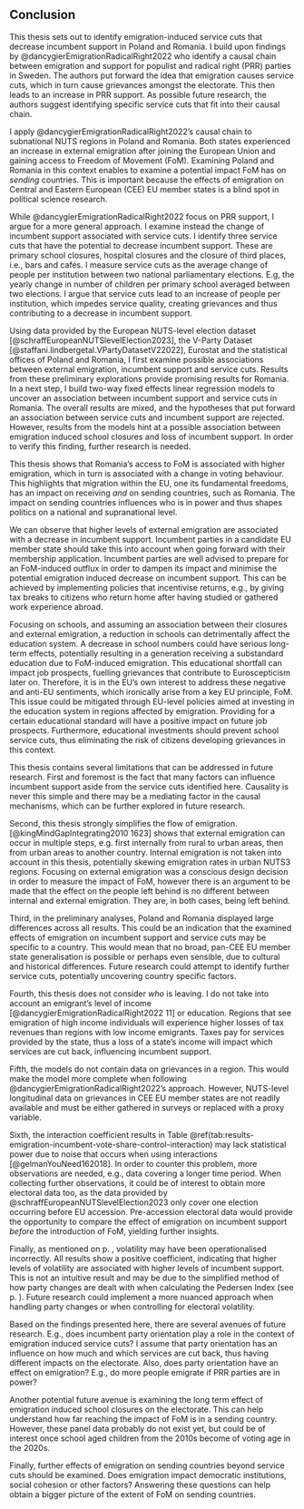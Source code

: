 ## Conclusion

<!-- Summary of thesis -->
This thesis sets out to identify emigration-induced service cuts that decrease incumbent support in Poland and Romania. I build upon findings by @dancygierEmigrationRadicalRight2022 who identify a causal chain between emigration and support for populist and radical right (PRR) parties in Sweden. The authors put forward the idea that emigration causes service cuts, which in turn cause grievances amongst the electorate. This then leads to an increase in PRR support. As possible future research, the authors suggest identifying specific service cuts that fit into their causal chain.

I apply @dancygierEmigrationRadicalRight2022’s causal chain to subnational NUTS regions in Poland and Romania. Both states experienced an increase in external emigration after joining the European Union and gaining access to Freedom of Movement (FoM). Examining Poland and Romania in this context enables to examine a potential impact FoM has on *sending* countries. This is important because the effects of emigration on Central and Eastern European (CEE) EU member states is a blind spot in political science research.

While @dancygierEmigrationRadicalRight2022 focus on PRR support, I argue for a more general approach. I examine instead the change of incumbent support associated with service cuts. I identify three service cuts that have the potential to decrease incumbent support. These are primary school closures, hospital closures and the closure of third places, i.e., bars and cafés. I measure service cuts as the average change of people per institution between two national parliamentary elections. E.g, the yearly change in number of children per primary school averaged between two elections. I argue that service cuts lead to an increase of people per institution, which impedes service quality, creating grievances and thus contributing to a decrease in incumbent support.

Using data provided by the European NUTS-level election dataset [@schraffEuropeanNUTSlevelElection2023], the V-Party Dataset [@staffani.lindbergetal.VPartyDatasetV22022], Eurostat and the statistical offices of Poland and Romania, I first examine possible associations between external emigration, incumbent support and service cuts. Results from these preliminary explorations provide promising results for Romania. In a next step, I build two-way fixed effects linear regression models to uncover an association between incumbent support and service cuts in Romania. The overall results are mixed, and the hypotheses that put forward an association between service cuts and incumbent support are rejected. However, results from the models hint at a possible association between emigration induced school closures and loss of incumbent support. In order to verify this finding, further research is needed.

<!-- Interpreting results in the broader context of further European integration -->
This thesis shows that Romania’s access to FoM is associated with higher emigration, which in turn is associated with a change in voting behaviour. This highlights that migration within the EU, one its fundamental freedoms, has an impact on receiving *and* on sending countries, such as Romania. The impact on sending countries influences who is in power and thus shapes politics on a national and supranational level.

We can observe that higher levels of external emigration are associated with a decrease in incumbent support. Incumbent parties in a candidate EU member state should take this into account when going forward with their membership application. Incumbent parties are well advised to prepare for an FoM-induced outflux in order to dampen its impact and minimise the potential emigration induced decrease on incumbent support. This can be achieved by implementing policies that incentivise returns, e.g., by giving tax breaks to citizens who return home after having studied or gathered work experience abroad.

Focusing on schools, and assuming an association between their closures and external emigration, a reduction in schools can detrimentally affect the education system. A decrease in school numbers could have serious long-term effects, potentially resulting in a generation receiving a substandard education due to FoM-induced emigration. This educational shortfall can impact job prospects, fuelling grievances that contribute to Euroscepticism later on. Therefore, it is in the EU’s own interest to address these negative and anti-EU sentiments, which ironically arise from a key EU principle, FoM. This issue could be mitigated through EU-level policies aimed at investing in the education system in regions affected by emigration. Providing for a certain educational standard will have a positive impact on future job prospects. Furthermore, educational investments should prevent school service cuts, thus eliminating the risk of citizens developing grievances in this context.

<!-- Thesis Limits -->
This thesis contains several limitations that can be addressed in future research. First and foremost is the fact that many factors can influence incumbent support aside from the service cuts identified here. Causality is never this simple and there may be a mediating factor in the causal mechanisms, which can be further explored in future research.

Second, this thesis strongly simplifies the flow of emigration. [@kingMindGapIntegrating2010 1623] shows that external emigration can occur in multiple steps, e.g. first internally from rural to urban areas, then from urban areas to another country. Internal emigration is not taken into account in this thesis, potentially skewing emigration rates in urban NUTS3 regions. Focusing on external emigration was a conscious design decision in order to measure the impact of FoM, however there is an argument to be made that the effect on the people left behind is no different between internal and external emigration. They are, in both cases, being left behind.

Third, in the preliminary analyses, Poland and Romania displayed large differences across all results. This could be an indication that the examined effects of emigration on incumbent support and service cuts may be specific to a country. This would mean that no broad, pan-CEE EU member state generalisation is possible or perhaps even sensible, due to cultural and historical differences. Future research could attempt to identify further service cuts, potentially uncovering country specific factors.

Fourth, this thesis does not consider *who* is leaving. I do not take into account an emigrant’s level of income [@dancygierEmigrationRadicalRight2022 11] or education. Regions that see emigration of high income individuals will experience higher losses of tax revenues than regions with low income emigrants. Taxes pay for services provided by the state, thus a loss of a state’s income will impact which services are cut back, influencing incumbent support.

Fifth, the models do not contain data on grievances in a region. This would make the model more complete when following @dancygierEmigrationRadicalRight2022’s approach. However, NUTS-level longitudinal data on grievances in CEE EU member states are not readily available and must be either gathered in surveys or replaced with a proxy variable.

Sixth, the interaction coefficient results in Table \@ref(tab:results-emigration-incumbent-vote-share-control-interaction) may lack statistical power due to noise that occurs when using interactions [@gelmanYouNeed162018]. In order to counter this problem, more observations are needed, e.g., data covering a longer time period. When collecting further observations, it could be of interest to obtain more electoral data too, as the data provided by @schraffEuropeanNUTSlevelElection2023 only cover one election occurring before EU accession. Pre-accession electoral data would provide the opportunity to compare the effect of emigration on incumbent support *before* the introduction of FoM, yielding further insights.

Finally, as mentioned on p. \pageref{passage:volatility-issue}, volatility may have been operationalised incorrectly. All results show a positive coefficient, indicating that higher levels of volatility are associated with higher levels of incumbent support. This is not an intuitive result and may be due to the simplified method of how party changes are dealt with when calculating the Pedersen Index (see p. \pageref{passage:electoral-volatility}). Future research could implement a more nuanced approach when handling party changes or when controlling for electoral volatility.

<!-- Future research -->
Based on the findings presented here, there are several avenues of future research. E.g., does incumbent party orientation play a role in the context of emigration induced service cuts? I assume that party orientation has an influence on how much and which services are cut back, thus having different impacts on the electorate. Also, does party orientation have an effect on emigration? E.g., do more people emigrate if PRR parties are in power?

Another potential future avenue is examining the long term effect of emigration induced school closures on the electorate. This can help understand how far reaching the impact of FoM is in a sending country. However, these panel data probably do not exist yet, but could be of interest once school aged children from the 2010s become of voting age in the 2020s.

Finally, further effects of emigration on sending countries beyond service cuts should be examined. Does emigration impact democratic institutions, social cohesion or other factors? Answering these questions can help obtain a bigger picture of the extent of FoM on sending countries.
